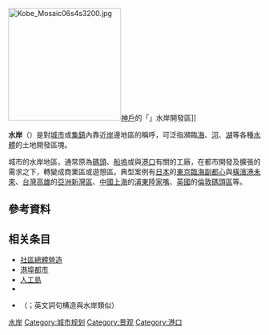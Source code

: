 {{无来源|time=2022-4-19}}
[[File:Kobe_Mosaic06s4s3200.jpg|225px]][[神戶市|神戶]]的「{{link-ja|神戶臨海樂園|神戸ハーバーランド}}」水岸開發區]]

'''水岸'''（{{lang-en|Waterfront}}）是對[[城市|城市]]或[[集鎮|集鎮]]內靠近[[岸|岸]]邊地區的稱呼，可泛指瀕臨[[海|海]]、[[河|河]]、[[湖|湖]]等各種[[水體|水體]]的土地開發區塊。

城市的水岸地區，通常原為[[碼頭|碼頭]]、[[船塢|船塢]]或與[[港口|港口]]有關的工廠，在都市開發及擴張的需求之下，轉變成商業區或遊憩區。典型案例有[[日本|日本]]的[[東京臨海副都心|東京臨海副都心]]與[[橫濱|橫濱]][[橫濱港未來21|港未來]]、[[台灣|台灣]][[高雄市|高雄]]的[[亞洲新灣區|亞洲新灣區]]、[[中國|中國]][[上海|上海]]的[[浦東|浦東]][[陆家嘴金融贸易区|陸家嘴]]、[[英國|英國]]的[[倫敦碼頭區|倫敦碼頭區]]等。

== 參考資料 ==
{{reflist}}

== 相关条目 ==
* [[社區總體營造|社區總體營造]]
* [[港埠都市|港埠都市]]
* [[人工島|人工島]]
* {{link-en|超大型浮式結構物|Very large floating structure}}
* {{link-ja|地下空間|ジオフロント}}（{{lang|en|Geofront}}；英文詞句構造與水岸類似）

{{地理小作品}}

[[Category:水岸|]]
[[Category:城市规划|Category:城市规划]]
[[Category:景观|Category:景观]]
[[Category:港口|Category:港口]]